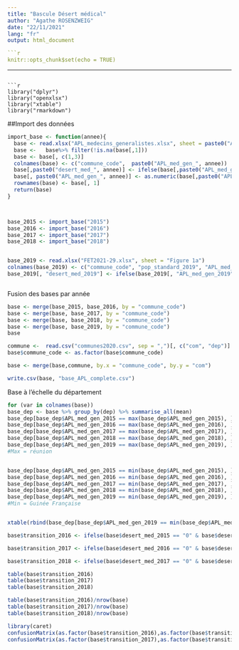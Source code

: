 ```yaml
---
title: "Bascule Désert médical"
author: "Agathe ROSENZWEIG"
date: "22/11/2021"
lang: "fr"
output: html_document

```r
knitr::opts_chunk$set(echo = TRUE)
```
---
```

```r

library("dplyr")
library("openxlsx")
library("xtable")
library("rmarkdown")
```


##Import des données 
```r
import_base <- function(annee){
  base <- read.xlsx("APL_medecins_generalistes.xlsx", sheet = paste0("APL_", annee))[c(7:36883),]
  base <-   base%>% filter(!is.na(base[,1]))
  base <- base[, c(1,3)]
  colnames(base) <- c("commune_code",  paste0("APL_med_gen_", annee))
  base[,paste0("desert_med_", annee)] <- ifelse(base[,paste0("APL_med_gen_", annee) ] <= 2.5, 1, 0)
  base[, paste0("APL_med_gen_", annee)] <- as.numeric(base[,paste0("APL_med_gen_", annee)])
  rownames(base) <- base[, 1]
  return(base)
}



base_2015 <- import_base("2015")
base_2016 <- import_base("2016")
base_2017 <- import_base("2017")
base_2018 <- import_base("2018")


base_2019 <- read.xlsx("FET2021-29.xlsx", sheet = "Figure 1a")
colnames(base_2019) <- c("commune_code", "pop_standard_2019", "APL_med_gen_2019")
base_2019[, "desert_med_2019"] <- ifelse(base_2019[, "APL_med_gen_2019"]<= 2.5, 1, 0)



```


Fusion des bases par année 
```r
base <- merge(base_2015, base_2016, by = "commune_code")
base <- merge(base, base_2017, by = "commune_code")
base <- merge(base, base_2018, by = "commune_code")
base <- merge(base, base_2019, by = "commune_code")
base
```


```r
commune <-  read.csv("communes2020.csv", sep = ",")[, c("com", "dep")]
base$commune_code <- as.factor(base$commune_code)

base <- merge(base,commune, by.x = "commune_code", by.y = "com")

write.csv(base, "base_APL_complete.csv")
```



Base à l'échelle du département
```r
for (var in colnames(base))
base_dep <- base %>% group_by(dep) %>% summarise_all(mean)
base_dep[base_dep$APL_med_gen_2015 == max(base_dep$APL_med_gen_2015), ]
base_dep[base_dep$APL_med_gen_2016 == max(base_dep$APL_med_gen_2016), ]
base_dep[base_dep$APL_med_gen_2017 == max(base_dep$APL_med_gen_2017), ]
base_dep[base_dep$APL_med_gen_2018 == max(base_dep$APL_med_gen_2018), ]
base_dep[base_dep$APL_med_gen_2019 == max(base_dep$APL_med_gen_2019), ]
#Max = réunion


base_dep[base_dep$APL_med_gen_2015 == min(base_dep$APL_med_gen_2015), ]
base_dep[base_dep$APL_med_gen_2016 == min(base_dep$APL_med_gen_2016), ]
base_dep[base_dep$APL_med_gen_2017 == min(base_dep$APL_med_gen_2017), ]
base_dep[base_dep$APL_med_gen_2018 == min(base_dep$APL_med_gen_2018), ]
base_dep[base_dep$APL_med_gen_2019 == min(base_dep$APL_med_gen_2019), ]
#Min = Guinée Française


xtable(rbind(base_dep[base_dep$APL_med_gen_2019 == min(base_dep$APL_med_gen_2019), ], base_dep[base_dep$APL_med_gen_2019 == max(base_dep$APL_med_gen_2019), ]))
```




```r
base$transition_2016 <- ifelse(base$desert_med_2015 == "0" & base$desert_med_2016 == "1", "Entrée désert", ifelse(base$desert_med_2015 == "1" & base$desert_med_2016 == "0", "Sortie désert", "Stable"))

base$transition_2017 <- ifelse(base$desert_med_2016 == "0" & base$desert_med_2017 == "1", "Entrée désert", ifelse(base$desert_med_2016 == "1" & base$desert_med_2017 == "0", "Sortie désert", "Stable"))

base$transition_2018 <- ifelse(base$desert_med_2017 == "0" & base$desert_med_2018 == "1", "Entrée désert", ifelse(base$desert_med_2017 == "1" & base$desert_med_2018 == "0", "Sortie désert", "Stable"))

table(base$transition_2016)
table(base$transition_2017)
table(base$transition_2018)

table(base$transition_2016)/nrow(base)
table(base$transition_2017)/nrow(base)
table(base$transition_2018)/nrow(base)
```
```r
library(caret)
confusionMatrix(as.factor(base$transition_2016),as.factor(base$transition_2017), dnn = c("Transition_2016", "Transition_2017"))$table
confusionMatrix(as.factor(base$transition_2017),as.factor(base$transition_2018), , dnn = c("Transition_2017", "Transition_2018"))$table

```

